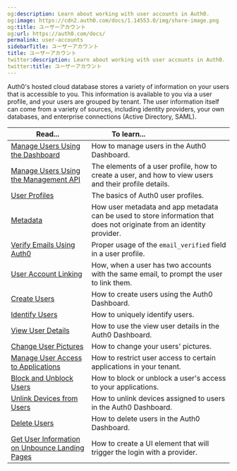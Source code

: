 ```yaml
---
og:description: Learn about working with user accounts in Auth0.
og:image: https://cdn2.auth0.com/docs/1.14553.0/img/share-image.png
og:title: ユーザーアカウント
og:url: https://auth0.com/docs/
permalink: user-accounts
sidebarTitle: ユーザーアカウント
title: ユーザーアカウント
twitter:description: Learn about working with user accounts in Auth0.
twitter:title: ユーザーアカウント
---
```


Auth0's hosted cloud database stores a variety of information on your users that is accessible to you. This information is available to you via a user profile, and your users are grouped by tenant. The user information itself can come from a variety of sources, including <Tooltip tip="Identity Provider (IdP): Service that stores and manages digital identities." cta="View Glossary" href="/docs/glossary?term=identity+providers">identity providers</Tooltip>, your own databases, and enterprise connections (Active Directory, <Tooltip tip="Identity Provider (IdP): Service that stores and manages digital identities." cta="View Glossary" href="/docs/glossary?term=SAML">SAML</Tooltip>).

<table class="table"><thead>
<tr>
<th><strong>Read...</strong></th>
<th><strong>To learn...</strong>                                </th>
</tr>
</thead>
<tbody>
<tr>
<td><a href="/docs/manage-users/user-accounts/manage-users-using-the-dashboard">Manage Users Using the Dashboard</a></td>
<td>How to manage users in the Auth0 Dashboard.</td>
</tr>
<tr>
<td><a href="/docs/manage-users/user-accounts/manage-users-using-the-management-api">Manage Users Using the Management API</a></td>
<td>The elements of a user profile, how to create a user, and how to view users and their profile details.</td>
</tr>
<tr>
<td><a href="/docs/manage-users/user-accounts/user-profiles">User Profiles</a></td>
<td>The basics of Auth0 user profiles.</td>
</tr>
<tr>
<td><a href="/docs/manage-users/user-accounts/metadata">Metadata</a></td>
<td>How user metadata and app metadata can be used to store information that does not originate from an identity provider.</td>
</tr>
<tr>
<td><a href="/docs/manage-users/user-accounts/verify-emails">Verify Emails Using Auth0</a></td>
<td>Proper usage of the <code>email_verified</code> field in a user profile.</td>
</tr>
<tr>
<td><a href="/docs/manage-users/user-accounts/user-account-linking">User Account Linking</a></td>
<td>How, when a user has two accounts with the same email, to prompt the user to link them.</td>
</tr>
<tr>
<td><a href="/docs/manage-users/user-accounts/create-users">Create Users</a></td>
<td>How to create users using the Auth0 Dashboard.</td>
</tr>
<tr>
<td><a href="/docs/manage-users/user-accounts/identify-users">Identify Users</a></td>
<td>How to uniquely identify users.</td>
</tr>
<tr>
<td><a href="/docs/manage-users/user-accounts/view-user-details">View User Details</a></td>
<td>How to use the view user details in the Auth0 Dashboard.</td>
</tr>
<tr>
<td><a href="/docs/manage-users/user-accounts/change-user-picture">Change User Pictures</a></td>
<td>How to change your users' pictures.</td>
</tr>
<tr>
<td><a href="/docs/manage-users/user-accounts/manage-user-access-to-applications">Manage User Access to Applications</a></td>
<td>How to restrict user access to certain applications in your tenant.</td>
</tr>
<tr>
<td><a href="/docs/manage-users/user-accounts/block-and-unblock-users">Block and Unblock Users</a></td>
<td>How to block or unblock a user's access to your applications.</td>
</tr>
<tr>
<td><a href="/docs/manage-users/user-accounts/unlink-devices-from-users">Unlink Devices from Users</a></td>
<td>How to unlink devices assigned to users in the Auth0 Dashboard.</td>
</tr>
<tr>
<td><a href="/docs/manage-users/user-accounts/delete-users">Delete Users</a></td>
<td>How to delete users in the Auth0 Dashboard.</td>
</tr>
<tr>
<td><a href="/docs/manage-users/user-accounts/get-user-information-on-unbounce-landing-pages">Get User Information on Unbounce Landing Pages</a></td>
<td>How to create a UI element that will trigger the login with a provider.</td>
</tr>
</tbody>
</table>